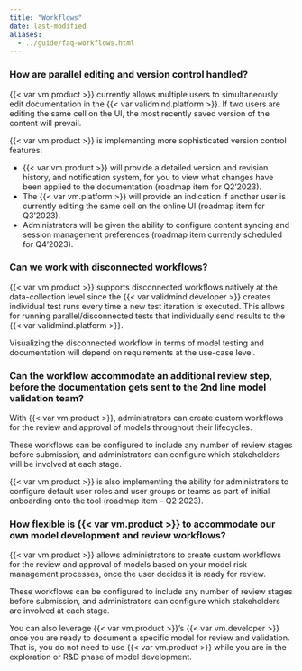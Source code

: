 ```yaml
---
title: "Workflows"
date: last-modified
aliases:
  - ../guide/faq-workflows.html
---
```


### How are parallel editing and version control handled?

{{< var vm.product >}} currently allows multiple users to simultaneously edit documentation in the {{< var validmind.platform >}}. If two users are editing the same cell on the UI, the most recently saved version of the content will prevail. 

{{< var vm.product >}} is implementing more sophisticated version control features:

- {{< var vm.product >}} will provide a detailed version and revision history, and notification system, for you to view what changes have been applied to the documentation (roadmap item for Q2’2023).
- The {{< var vm.platform >}} will provide an indication if another user is currently editing the same cell on the online UI (roadmap item for Q3’2023).
- Administrators will be given the ability to configure content syncing and session management preferences (roadmap item currently scheduled for Q4’2023).

### Can we work with disconnected workflows?

{{< var vm.product >}} supports disconnected workflows natively at the data-collection level since the {{< var validmind.developer >}} creates individual test runs every time a new test iteration is executed. This allows for running parallel/disconnected tests that individually send results to the {{< var validmind.platform >}}.

Visualizing the disconnected workflow in terms of model testing and documentation will depend on requirements at the use-case level.

### Can the workflow accommodate an additional review step, before the documentation gets sent to the 2nd line model validation team?

With {{< var vm.product >}}, administrators can create custom workflows for the review and approval of models throughout their lifecycles.

These workflows can be configured to include any number of review stages before submission, and administrators can configure which stakeholders will be involved at each stage. 

{{< var vm.product >}} is also implementing the ability for administrators to configure default user roles and user groups or teams as part of initial onboarding onto the tool (roadmap item – Q2 2023).


### How flexible is {{< var vm.product >}} to accommodate our own model development and review workflows?

{{< var vm.product >}} allows administrators to create custom workflows for the review and approval of models based on your model risk management processes, once the user decides it is ready for review.

These workflows can be configured to include any number of review stages before submission, and administrators can configure which stakeholders are involved at each stage.

You can also leverage {{< var vm.product >}}’s {{< var vm.developer >}} once you are ready to document a specific model for review and validation. That is, you do not need to use {{< var vm.product >}} while you are in the exploration or R&D phase of model development.
